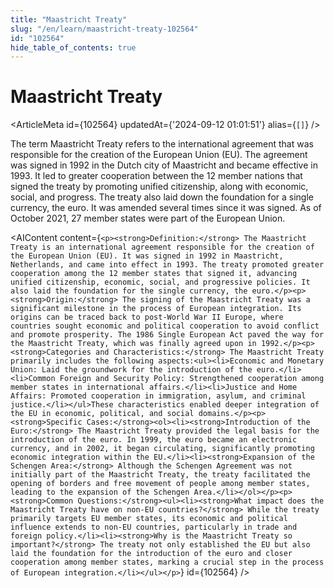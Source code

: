 ```yaml
---
title: "Maastricht Treaty"
slug: "/en/learn/maastricht-treaty-102564"
id: "102564"
hide_table_of_contents: true
---
```



# Maastricht Treaty

<ArticleMeta id={102564} updatedAt={'2024-09-12 01:01:51'} alias={`[]`} />
<div className='border-solid border-b border-t-0 my-4 border-[var(--ifm-color-gray-300)]' />

The term Maastricht Treaty refers to the international agreement that was responsible for the creation of the European Union (EU). The agreement was signed in 1992 in the Dutch city of Maastricht and became effective in 1993. It led to greater cooperation between the 12 member nations that signed the treaty by promoting unified citizenship, along with economic, social, and progress. The treaty also laid down the foundation for a single currency, the euro. It was amended several times since it was signed. As of October 2021, 27 member states were part of the European Union.

<AIContent content={`<p><strong>Definition:</strong> The Maastricht Treaty is an international agreement responsible for the creation of the European Union (EU). It was signed in 1992 in Maastricht, Netherlands, and came into effect in 1993. The treaty promoted greater cooperation among the 12 member states that signed it, advancing unified citizenship, economic, social, and progressive policies. It also laid the foundation for the single currency, the euro.</p><p><strong>Origin:</strong> The signing of the Maastricht Treaty was a significant milestone in the process of European integration. Its origins can be traced back to post-World War II Europe, where countries sought economic and political cooperation to avoid conflict and promote prosperity. The 1986 Single European Act paved the way for the Maastricht Treaty, which was finally agreed upon in 1992.</p><p><strong>Categories and Characteristics:</strong> The Maastricht Treaty primarily includes the following aspects:<ul><li>Economic and Monetary Union: Laid the groundwork for the introduction of the euro.</li><li>Common Foreign and Security Policy: Strengthened cooperation among member states in international affairs.</li><li>Justice and Home Affairs: Promoted cooperation in immigration, asylum, and criminal justice.</li></ul>These characteristics enabled deeper integration of the EU in economic, political, and social domains.</p><p><strong>Specific Cases:</strong><ol><li><strong>Introduction of the Euro:</strong> The Maastricht Treaty provided the legal basis for the introduction of the euro. In 1999, the euro became an electronic currency, and in 2002, it began circulating, significantly promoting economic integration within the EU.</li><li><strong>Expansion of the Schengen Area:</strong> Although the Schengen Agreement was not initially part of the Maastricht Treaty, the treaty facilitated the opening of borders and free movement of people among member states, leading to the expansion of the Schengen Area.</li></ol></p><p><strong>Common Questions:</strong><ul><li><strong>What impact does the Maastricht Treaty have on non-EU countries?</strong> While the treaty primarily targets EU member states, its economic and political influence extends to non-EU countries, particularly in trade and foreign policy.</li><li><strong>Why is the Maastricht Treaty so important?</strong> The treaty not only established the EU but also laid the foundation for the introduction of the euro and closer cooperation among member states, marking a crucial step in the process of European integration.</li></ul></p>`} id={102564} />
